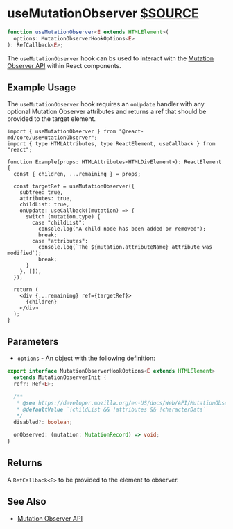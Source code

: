 # useMutationObserver [$SOURCE](packages/core/src/useMutationObserver.tsx)

```ts disableTransform
function useMutationObserver<E extends HTMLElement>(
  options: MutationObserverHookOptions<E>
): RefCallback<E>;
```

The `useMutationObserver` hook can bs used to interact with the
[Mutation Observer API](https://developer.mozilla.org/en-US/docs/Web/API/MutationObserver)
within React components.

## Example Usage

The `useMutationObserver` hook requires an `onUpdate` handler with any optional
Mutation Observer attributes and returns a ref that should be provided to the
target element.

```tsx
import { useMutationObserver } from "@react-md/core/useMutationObserver";
import { type HTMLAttributes, type ReactElement, useCallback } from "react";

function Example(props: HTMLAttributes<HTMLDivElement>): ReactElement {
  const { children, ...remaining } = props;

  const targetRef = useMutationObserver({
    subtree: true,
    attributes: true,
    childList: true,
    onUpdate: useCallback((mutation) => {
      switch (mutation.type) {
        case "childList":
          console.log("A child node has been added or removed");
          break;
        case "attributes":
          console.log(`The ${mutation.attributeName} attribute was modified`);
          break;
      }
    }, []),
  });

  return (
    <div {...remaining} ref={targetRef}>
      {children}
    </div>
  );
}
```

## Parameters

- `options` - An object with the following definition:

```ts disableTransform
export interface MutationObserverHookOptions<E extends HTMLElement>
  extends MutationObserverInit {
  ref?: Ref<E>;

  /**
   * @see https://developer.mozilla.org/en-US/docs/Web/API/MutationObserver/observe#options
   * @defaultValue `!childList && !attributes && !characterData`
   */
  disabled?: boolean;

  onObserved: (mutation: MutationRecord) => void;
}
```

## Returns

A `RefCallback<E>` to be provided to the element to observer.

## See Also

- [Mutation Observer API](https://developer.mozilla.org/en-US/docs/Web/API/MutationObserver)

